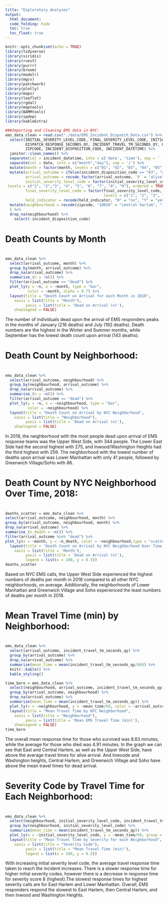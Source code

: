 ```yaml
---
title: "Exploratory Analyses"
output: 
  html_document:
  code_folding: hide
  toc: true
  toc_float: true
---
```



```r
knitr::opts_chunk$set(echo = TRUE)
library(tidyverse)
library(viridis)
library(rvest)
library(purrr)
library(broom)
library(modelr)
library(mgcv)
library(patchwork)
library(plotly)
library(maps)
library(leaflet)
library(rgdal)
library(maptools)
library(BAMMtools)
library(spdep)
library(kableExtra)
```


```r
###Importing and cleaning EMS data in NYC:
ems_data_clean = read.csv("./data/EMS_Incident_Dispatch_Data.csv") %>%
  select(INITIAL_SEVERITY_LEVEL_CODE, FINAL_SEVERITY_LEVEL_CODE, INITIAL_CALL_TYPE,
         DISPATCH_RESPONSE_SECONDS_QY, INCIDENT_TRAVEL_TM_SECONDS_QY, HELD_INDICATOR, BOROUGH,
         ZIPCODE, INCIDENT_DISPOSITION_CODE, INCIDENT_DATETIME) %>% 
  janitor::clean_names() %>% 
  separate(col = incident_datetime, into = c('date', 'time'), sep = ' ') %>% 
  separate(col = date, into = c("month","day"), sep = '/') %>% 
  mutate(month = factor(month, levels = c("01", "02", "03", "04", "05", "06", "07", "08", "09", "10", "11", "12"), labels = c("Jan", "Feb", "Mar", "Apr", "May", "June", "Jul", "Aug", "Sept", "Oct", "Nov", "Dec"), ordered = TRUE)) %>% 
  mutate(arrival_outcome = ifelse(incident_disposition_code == "83", "dead", "alive"),
         arrival_outcome = recode_factor(arrival_outcome, `0` = "alive", `1` = "dead"),
         initial_severity_level_code = factor(initial_severity_level_code, 
 levels = c("1", "2","3", "4", "5", "6", "7", "8", "9"), ordered = TRUE),
         final_severity_level_code = factor(final_severity_level_code, 
                                            levels = c("1", "2", "3", "4", "5", "6", "7", "8"), ordered = TRUE), 
         held_indicator = recode(held_indicator, "N" = "no", "Y" = "yes")) %>%
  mutate(neighbourhood = recode(zipcode, "10026" = "central harlem", "10027" = "central harlem", "10030" = "central harlem", "10037" = "central harlem", "10039" = "central harlem", "10001" = "chelsea and clinton", "10001" = "chelsea and clinton", "10011" = "chelsea and clinton", "10018" = "chelsea and clinton", "10019" = "chelsea and clinton", "10020" = "chelsea and clinton", "10036" = "chelsea and clinton",  "10029" = "east harlem", "10035" = "east harlem", "10010" = "gramercy park and murray hill", "10016" = "gramercy park and murray hill", "10017" = "gramercy park and murray hill", "10022" = "gramercy park and murray hill", "10012" = "greenwich village and soho", "10013" = "greenwich village and soho", "10014" = "greenwich village and soho", "10004" = "lower manhattan", "10005" = "lower manhattan", "10006" = "lower manhattan", "10007" = "lower manhattan", "10038" = "lower manhattan", "10280" = "lower manhattan", "10002" = "lower east side", "10003" = "lower east side", "10009" = "lower east side", "10021" = "upper east side", "10028" = "upper east side", "10044" = "upper east side", "10065" = "upper east side", "10075" = "upper east side", "10128" = "upper east side", "10023" = "upper west side", "10024" = "upper west side", "10025" = "upper west side", "10031" = "inwood and washington heights", "10032" = "inwood and washington heights", "10033" = "inwood and washington heights", "10034" = "inwood and washington heights", "10040" = "inwood and washington heights" )
  ) %>%  
  drop_na(neighbourhood) %>% 
    select(-incident_disposition_code) 
```


#
#

# Death Counts by Month

#

```r
ems_data_clean %>% 
  select(arrival_outcome, month) %>% 
  group_by(month, arrival_outcome) %>%
  drop_na(arrival_outcome) %>% 
  summarise_(n = ~n()) %>%
  filter(arrival_outcome == "dead") %>% 
  plot_ly(y = ~n, x = ~month, type = "bar",
          color = ~month, alpha = 0.7) %>% 
  layout(title = "Death Count on Arrival for each Month in 2018",
    xaxis = list(title = "Month"),
         yaxis = list(title = 'Dead on Arrival (n)'),
    showlegend = FALSE)
```

The number of individuals dead upon the arrival of EMS responders peaks in the months of January (216 deaths) and July (192 deaths). Death numbers are the highest in the Winter and Summer months, while September has the lowest death count upon arrival (143 deaths).

#
#

# Death Count by Neighborhood:

#

```r
ems_data_clean %>% 
  select(arrival_outcome, neighbourhood) %>% 
  group_by(neighbourhood, arrival_outcome) %>%
  drop_na(arrival_outcome) %>% 
  summarise_(n = ~n()) %>%
  filter(arrival_outcome == "dead") %>% 
  plot_ly(y = ~n, x = ~neighbourhood, type = "bar",
          color = ~neighbourhood) %>% 
  layout(title = "Death Count on Arrival by NYC Neighborhood",
    xaxis = list(title = "Neighborhood"),
         yaxis = list(title = 'Dead on Arrival (n)'),
    showlegend = FALSE)
```

In 2018, the neighborhood with the most people dead upon arrival of EMS response teams was the Upper West Side, with 344 people. The Lower East Side had the second highest with 275, and Inwood/Washington Heights had the third highest with 259. The neighborhood with the lowest number of deaths upon arrival was Lower Manhattan with only 41 people, followed by Greenwich Village/SoHo with 86.

#
#

# Death Count by NYC Neighborhood Over Time, 2018:

#

```r
deaths_scatter = ems_data_clean %>%
select(arrival_outcome, neighbourhood, month) %>%
group_by(arrival_outcome, neighbourhood, month) %>% 
drop_na(arrival_outcome) %>% 
summarise_(n_death = ~n()) %>%
filter(arrival_outcome %in% "dead") %>%
plot_ly(x = ~month, y = ~n_death, color = ~neighbourhood,type = "scatter", mode = "lines+markers", alpha = 0.5) %>%
  layout(title = 'Death Count on Arrival by NYC Neighborhood Over Time, 2018',
    xaxis = list(title = 'Month'),
         yaxis = list(title = 'Dead on Arrival (n)'),
         legend = list(x = 100, y = 0.5))
deaths_scatter
```

Based on NYC EMS calls, the Upper West Side experienced the highest numbers of deaths per month in 2018 compared to all other NYC neighborhoods, on average. Additionally, the neighborhoods of Lower Manhattan and Greenwich Village and Soho experienced the least numbers of deaths per month in 2018.

#

# Mean Travel Time (min) by Neighborhood: 

#

```r
ems_data_clean %>% 
  select(arrival_outcome, incident_travel_tm_seconds_qy) %>% 
  group_by(arrival_outcome) %>% 
  drop_na(arrival_outcome) %>%
  summarize(mean_time = mean(incident_travel_tm_seconds_qy/60)) %>% 
  knitr::kable() %>% 
  kable_styling()

time_boro = ems_data_clean %>%
  select(neighbourhood, arrival_outcome, incident_travel_tm_seconds_qy) %>%
  group_by(arrival_outcome, neighbourhood) %>%
  drop_na(arrival_outcome) %>%
  summarize(mean_time = mean(incident_travel_tm_seconds_qy)) %>% 
  plot_ly(x = ~neighbourhood, y = ~mean_time/60, color = ~arrival_outcome, group = ~arrival_outcome, type = "bar", colors = "Set2") %>% 
  layout(title = "Mean Travel Time by NYC Neighborhood",
    xaxis = list(title = "Neighborhood"),
         yaxis = list(title = 'Mean EMS Travel Time (min)'),
    showlegend = FALSE)
time_boro
```

The overall mean response time for those who survived was 8.83 minutes, while the average for those who died was 4.91 minutes. In the graph we can see that East and Central Harlem, as well as the Upper West Side, have above the average travel times for alive arrival. And Inwoode and Washington heights, Central Harlem, and Greenwich Village and Soho have above the mean travel times for dead arrival.

#
#

# Severity Code by Travel Time for Each Neighborhood:

#

```r
ems_data_clean %>%
  select(neighbourhood, initial_severity_level_code, incident_travel_tm_seconds_qy) %>%
  group_by(neighbourhood, initial_severity_level_code) %>% 
  summarize(mean_time = mean(incident_travel_tm_seconds_qy)) %>%
  plot_ly(x = ~initial_severity_level_code, y = ~mean_time/60, group = ~neighbourhood, color = ~neighbourhood, type = "scatter", mode = "lines+markers", alpha = 0.5) %>% 
  layout(title = "Mean Travel Time by Severity for each Neighborhood",
    xaxis = list(title = "Severity Code"),
         yaxis = list(title = "Mean Travel Time (min)"),
         legend = list(x = 100, y = 0.5))
```
With increasing initial severity level code, the average travel response time taken to reach the incident increases. There is a slower response time for higher initial severity codes, however there is a decrease in response time for severity score 8 (highest).The slowest response times for highest severity calls are for East Harlem and Lower Manhattan. Overall, EMS responders respond the slowest to East Harlem, then Central Harlem, and then Inwood and Washington Heights.
